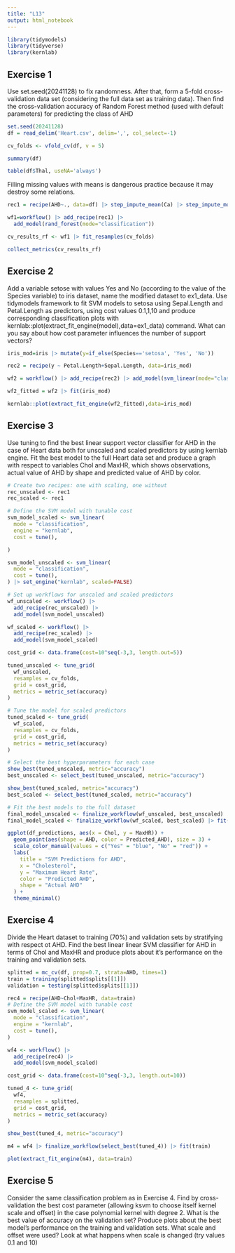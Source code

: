 ```yaml
---
title: "L13"
output: html_notebook
---
```


```r
library(tidymodels)
library(tidyverse)
library(kernlab)
```

## Exercise 1
Use set.seed(20241128) to fix randomness. After that, form a 5-fold cross-validation data set (considering the full data set as training data). Then find the cross-validation accuracy of Random Forest method (used with default parameters) for predicting the class of AHD

```r
set.seed(20241128)
df = read_delim('Heart.csv', delim=',', col_select=-1)

cv_folds <- vfold_cv(df, v = 5)
```

```r
summary(df)
```

```r
table(df$Thal, useNA='always')
```

Filling missing values with means is dangerous practice because it may destroy some relations.

```r
rec1 = recipe(AHD~., data=df) |> step_impute_mean(Ca) |> step_impute_mode(Thal)

wf1=workflow() |> add_recipe(rec1) |> 
  add_model(rand_forest(mode="classification"))

cv_results_rf <- wf1 |> fit_resamples(cv_folds)

collect_metrics(cv_results_rf)
```


## Exercise 2
Add a variable setose with values Yes and No (according to the value of the Species variable) to iris dataset, name the modified dataset to ex1_data. Use tidymodels framework to fit SVM models to setosa using Sepal.Length and Petal.Length as predictors, using cost values 0.1,1,10 and produce corresponding classification plots with kernlab::plot(extract_fit_engine(model),data=ex1_data) command. What can you say about how cost parameter influences the number of support vectors?

```r
iris_mod=iris |> mutate(y=if_else(Species=='setosa', 'Yes', 'No'))

rec2 = recipe(y ~ Petal.Length+Sepal.Length, data=iris_mod)

wf2 = workflow() |> add_recipe(rec2) |> add_model(svm_linear(mode="classification", engine="kernlab", cost=0.1))

wf2_fitted = wf2 |> fit(iris_mod)

kernlab::plot(extract_fit_engine(wf2_fitted),data=iris_mod)
```

## Exercise 3
Use tuning to find the best linear support vector classifier for AHD in the case of Heart data both for unscaled and scaled predictors by using kernlab engine. Fit the best model to the full Heart data set and produce a graph with respect to variables Chol and MaxHR, which shows observations, actual value of AHD by shape and predicted value of AHD by color.

```r

# Create two recipes: one with scaling, one without
rec_unscaled <- rec1
rec_scaled <- rec1

# Define the SVM model with tunable cost
svm_model_scaled <- svm_linear(
  mode = "classification",
  engine = "kernlab",
  cost = tune(),

)

svm_model_unscaled <- svm_linear(
  mode = "classification",
  cost = tune(),
) |> set_engine("kernlab", scaled=FALSE)

# Set up workflows for unscaled and scaled predictors
wf_unscaled <- workflow() |> 
  add_recipe(rec_unscaled) |> 
  add_model(svm_model_unscaled)

wf_scaled <- workflow() |> 
  add_recipe(rec_scaled) |> 
  add_model(svm_model_scaled)

cost_grid <- data.frame(cost=10^seq(-3,3, length.out=5))

tuned_unscaled <- tune_grid(
  wf_unscaled,
  resamples = cv_folds,
  grid = cost_grid,
  metrics = metric_set(accuracy)
)

# Tune the model for scaled predictors
tuned_scaled <- tune_grid(
  wf_scaled,
  resamples = cv_folds,
  grid = cost_grid,
  metrics = metric_set(accuracy)
)

# Select the best hyperparameters for each case
show_best(tuned_unscaled, metric="accuracy")
best_unscaled <- select_best(tuned_unscaled, metric="accuracy")

show_best(tuned_scaled, metric="accuracy")
best_scaled <- select_best(tuned_scaled, metric="accuracy")

# Fit the best models to the full dataset
final_model_unscaled <- finalize_workflow(wf_unscaled, best_unscaled) |> fit(df)
final_model_scaled <- finalize_workflow(wf_scaled, best_scaled) |> fit(df)

```

```r
ggplot(df_predictions, aes(x = Chol, y = MaxHR)) +
  geom_point(aes(shape = AHD, color = Predicted_AHD), size = 3) +
  scale_color_manual(values = c("Yes" = "blue", "No" = "red")) +
  labs(
    title = "SVM Predictions for AHD",
    x = "Cholesterol",
    y = "Maximum Heart Rate",
    color = "Predicted AHD",
    shape = "Actual AHD"
  ) +
  theme_minimal()
```

## Exercise 4
Divide the Heart dataset to training (70%) and validation sets by stratifying with respect ot AHD. Find the best linear linear SVM classifier for AHD in terms of Chol and MaxHR and produce plots about it’s performance on the training and validation sets.

```r

splitted = mc_cv(df, prop=0.7, strata=AHD, times=1)
train = training(splitted$splits[[1]])
validation = testing(splitted$splits[[1]])

```

```r

rec4 = recipe(AHD~Chol+MaxHR, data=train)
# Define the SVM model with tunable cost
svm_model_scaled <- svm_linear(
  mode = "classification",
  engine = "kernlab",
  cost = tune(),
)

wf4 <- workflow() |> 
  add_recipe(rec4) |> 
  add_model(svm_model_scaled)

cost_grid <- data.frame(cost=10^seq(-3,3, length.out=10))

tuned_4 <- tune_grid(
  wf4,
  resamples = splitted,
  grid = cost_grid,
  metrics = metric_set(accuracy)
)

show_best(tuned_4, metric="accuracy")

m4 = wf4 |> finalize_workflow(select_best(tuned_4)) |> fit(train)

plot(extract_fit_engine(m4), data=train)
```


## Exercise 5
Consider the same classification problem as in Exercise 4. Find by cross-validation the best cost parameter (allowing ksvm to choose itself kernel scale and offset) in the case polynomial kernel with degree 2. What is the best value of accuracy on the validation set? Produce plots about the best model’s performance on the training and validation sets. What scale and offset were used? Look at what happens when scale is changed (try values 0.1 and 10)

